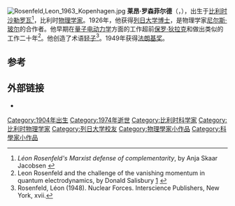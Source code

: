 {{expand|time=2015-10-08T05:30:26+00:00}}
[[File:Rosenfeld,Leon_1963_Kopenhagen.jpg|thumb]]
'''莱昂·罗森菲尔德'''（{{lang-fr|'''Léon Rosenfeld'''}}，{{bd|1904年|8月14日|1974年|3月23日}}），出生于[[比利时|比利时]][[沙勒罗瓦|沙勒罗瓦]]<ref>''Léon Rosenfeld's Marxist defense of complementarity'', by Anja Skaar Jacobsen {{cite web |url=http://www.math.ku.dk/videnskabshistorie/AnjaSkaarJacobsen/HSPS37SUP_02.pdf |title=存档副本 |accessdate=2009-03-03  |deadurl=yes |archiveurl=https://web.archive.org/web/20110717201416/http://www.math.ku.dk/videnskabshistorie/AnjaSkaarJacobsen/HSPS37SUP_02.pdf |archivedate=2011-07-17 }}</ref>，比利时[[物理学家|物理学家]]。1926年，他获得[[列日大学|列日大学]][[哲学博士|博士]]，是物理学家[[尼尔斯·玻尔|尼尔斯·玻尔]]的合作者。他早期在[[量子电动力学|量子电动力学]]方面的工作超前[[保罗·狄拉克|保罗·狄拉克]]和{{link-en|彼得·柏格曼|Peter Bergmann}}做出类似的工作二十年<ref>Leon Rosenfeld and the challenge of the vanishing momentum in quantum electrodynamics, by Donald Salisbury [http://arxiv.org/abs/0904.3993] {{Wayback|url=http://arxiv.org/abs/0904.3993 |date=20180418092843 }}</ref>。他创造了术语[[轻子|轻子]]<ref>Rosenfeld, Léon (1948). Nuclear Forces. Interscience Publishers, New York, xvii.</ref>。1949年获得[[法朗基奖|法朗基奖]]。

==参考==
<references/>

==外部链接==
* {{Commons category inline}}

{{Authority control}}
{{DEFAULTSORT:Rosenfeld, Leon}}
[[Category:1904年出生|Category:1904年出生]]
[[Category:1974年逝世|Category:1974年逝世]]
[[Category:比利时科学家|Category:比利时科学家]]
[[Category:比利时物理学家|Category:比利时物理学家]]
[[Category:列日大学校友|Category:列日大学校友]]
[[Category:物理學家小作品|Category:物理學家小作品]]
[[Category:科學家小作品|Category:科學家小作品]]